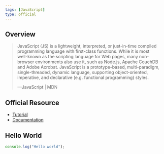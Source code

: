 ```yaml
---
tags: [JavaScript]
type: official
---
```


## Overview

<blockquote class="overview" cite="https://developer.mozilla.org/en-US/docs/Web/JavaScript">

JavaScript (JS) is a lightweight, interpreted, or just-in-time compiled programming language with first-class functions. While it is most well-known as the scripting language for Web pages, many non-browser environments also use it, such as Node.js, Apache CouchDB and Adobe Acrobat. JavaScript is a prototype-based, multi-paradigm, single-threaded, dynamic language, supporting object-oriented, imperative, and declarative (e.g. functional programming) styles.

<footer>&mdash;JavaScript | MDN</footer>
</blockquote>

## Official Resource

- [Tutorial](https://developer.mozilla.org/en-US/docs/Learn/JavaScript)
- [Documentation](https://developer.mozilla.org/en-US/docs/Web/JavaScript)

## Hello World

```js
console.log("Hello world");
```
